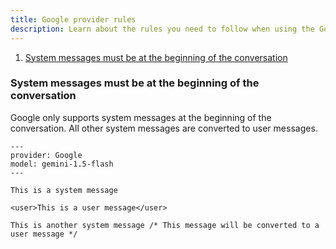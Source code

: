```yaml
---
title: Google provider rules
description: Learn about the rules you need to follow when using the Google provider in Latitude.
---
```


1. [System messages must be at the beginning of the conversation](#rule-1-system-messages-must-be-at-the-beginning-of-the-conversation)

### System messages must be at the beginning of the conversation

Google only supports system messages at the beginning of the conversation. All other system messages are converted to user messages.

```
---
provider: Google
model: gemini-1.5-flash
---

This is a system message

<user>This is a user message</user>

This is another system message /* This message will be converted to a user message */
```
